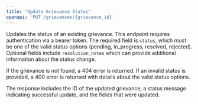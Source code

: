 ```yaml
---
title: 'Update Grievance Status'
openapi: 'PUT /grievances/{grievance_id}'
---
```


Updates the status of an existing grievance. This endpoint requires authentication via a bearer token. The required field is `status`, which must be one of the valid status options (pending, in_progress, resolved, rejected). Optional fields include `resolution_notes` which can provide additional information about the status change.

If the grievance is not found, a 404 error is returned. If an invalid status is provided, a 400 error is returned with details about the valid status options.

The response includes the ID of the updated grievance, a status message indicating successful update, and the fields that were updated.
